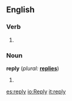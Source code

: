 ==English==

===Verb===
{{en-infl-irreg|reply|replies|replying|replied|replied}}
# {{stub}}

===Noun===
'''reply''' (''plural:'' '''[[replies]]''')
# {{stub}}

[[es:reply]]
[[io:Reply]]
[[it:reply]]